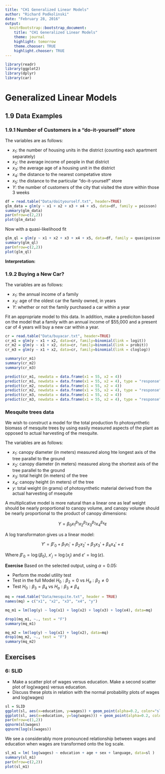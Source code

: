 ```yaml
---
title: "CH1 Generalized Linear Models"
author: "Richard Podkolinski"
date: "February 28, 2016"
output:
  knitrBootstrap::bootstrap_document:
    title: "CH1 Generalized Linear Models"
    theme: journal
    highlight: tomorrow
    theme.chooser: TRUE
    highlight.chooser: TRUE
---
```


```r
library(readr)
library(ggplot2)
library(dplyr)
library(car)
```


# Generalized Linear Models

## 1.9 Data Examples

### 1.9.1 Number of Customers in a "do-it-yourself" store

The variables are as follows:

* $x_1:$ the number of housing units in the district (counting each apartment separately)
* $x_2:$ the average income of people in that district
* $x_3:$ the average age of a housing unit in the district
* $x_4:$ the distance to the nearest competative store
* $x_5:$ the distance to the particular "do-it-yourself" store
* $Y:$ the number of customers of the city that visited the store within those 3 weeks


```r
df = read.table("Data/doityourself.txt", header=TRUE)
glm_data = glm(y ~ x1 + x2 + x3 + x4 + x5, data=df, family = poisson)
summary(glm_data)
par(mfrow=c(2,2))
plot(glm_data)
```

Now with a quasi-likelihood fit

```r
glm_ql = glm(y ~ x1 + x2 + x3 + x4 + x5, data=df, family = quasipoisson)
summary(glm_ql)
par(mfrow=c(2,2))
plot(glm_ql)
```

**Interpretation:** 

### 1.9.2 Buying a New Car?

The variables are as follows:

* $x_1:$ the annual income of a family
* $x_2:$ age of the oldest car the family owned, in years
* $Y:$ whether or not the family purchased a car within a year

Fit an appropriate model to this data. In addition, make a prediciton based on the model that a family with an annual income of $55,000 and a present car of 4 years will buy a new car within a year.


```r
cr = read.table("Data/buyacar.txt", header=TRUE)
cr_m1 = glm(y ~ x1 + x2, data=cr, family=binomial(link = logit))
cr_m2 = glm(y ~ x1 + x2, data=cr, family=binomial(link = probit))
cr_m3 = glm(y ~ x1 + x2, data=cr, family=binomial(link = cloglog))

summary(cr_m1)
summary(cr_m2)
summary(cr_m3)

predict(cr_m1, newdata = data.frame(x1 = 55, x2 = 4))
predict(cr_m1, newdata = data.frame(x1 = 55, x2 = 4), type = "response")
predict(cr_m2, newdata = data.frame(x1 = 55, x2 = 4))
predict(cr_m2, newdata = data.frame(x1 = 55, x2 = 4), type = "response")
predict(cr_m3, newdata = data.frame(x1 = 55, x2 = 4))
predict(cr_m3, newdata = data.frame(x1 = 55, x2 = 4), type = "response")
```

\textcolor{red}{@TODO: Interpret Results}


### Mesquite trees data

We wish to construct a model for the total production fo photosynthetic biomass of mesquite trees by using easily measured aspects of the plant as opposed to actual harvesting of the mesquite.

The variables are as follows:

* $x_1:$ canopy diameter (in meters) measured along hte longest axis of the tree parallel to the ground
* $x_2:$ canopy diameter (in meters) measured along the shortest axis of the tree parallel to the ground
* $x_3:$ total height (in meters) of the tree
* $x_4:$ canopy height (in meters) of the tree
* $y:$ total weight (in grams) of photosynthetic material derived from the actual harvesting of msequite

A multiplicative model is more natural than a linear one as leaf weight should be nearly proportional to canopy volume, and canopy volume should be nearly proportional to the product of canopy dimensions:

$$ Y = \beta_0 x^{\beta_1}_1 x^{\beta_2}_2 x^{\beta_3}_3 x^{\beta_4}_4 \varepsilon $$

A log transformaton gives us a linear model:

$$ {Y}' = {\beta}'_0 + \beta_1 {x_1}' + \beta_2 {x_2}' + \beta_3 {x_3}' + \beta_4 {x_4}' + \varepsilon $$

Where ${\beta}'_0 = \log(\beta_0)$, ${x}'_j = \log(x_j)$ and ${\varepsilon}' = \log(\varepsilon)$.

**Exercise**
Based on the selected output, using $\alpha = 0.05$:

* Perform the model utility test
* Test in the full Model $H_0 : \beta_2 = 0$ vs $H_a: \beta_2 \ne 0$
* Test $H_0: \beta_3 = \beta_4$ vs $H_a: \beta_3 \ne \beta_4$

```r
mq = read.table("Data/mesquite.txt", header = TRUE)
names(mq) = c("x1", "x2", "x3", "x4", "y")

mq_m1 = lm(log(y) ~ log(x1) + log(x2) + log(x3) + log(x4), data=mq)

drop1(mq_m1, ~., test = "F")
summary(mq_m1)

mq_m2 = lm(log(y) ~ log(x1) + log(x2), data=mq)
drop1(mq_m2, ~., test = "F")
summary(mq_m2)
```


## Exercises 

### 6: SLID 

* Make a scatter plot of wages versus education. Make a second scatter plot of log(wages) versus education.
* Discuss these plots in relation with the normal probability plots of wages and log(wages)
```r
sl = SLID
ggplot(sl, aes(x=education, y=wages)) + geom_point(alpha=0.2, color="slateblue")
ggplot(sl, aes(x=education, y=log(wages))) + geom_point(alpha=0.2, color="slateblue")
par(mfrow=c(1,2))
qqnorm(sl$wages)
qqnorm(log(sl$wages))
```

We see a considerably more pronounced relationship between wages and education when wages are transformed onto the log scale.


```r
sl_m1 = lm( log(wages) ~ education + age + sex + language, data=sl )
summary(sl_m1)
par(mfrow=c(2,2))
plot(sl_m1)
```

